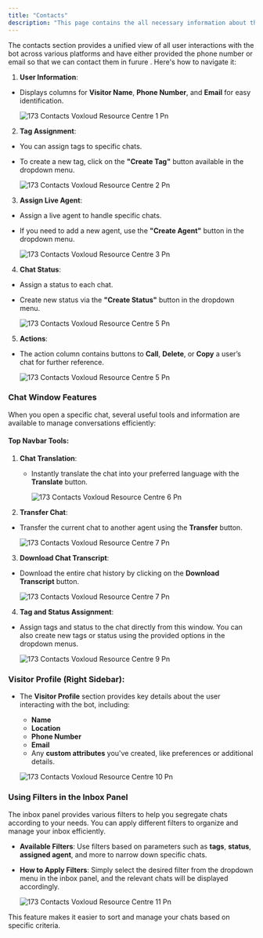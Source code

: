 ```yaml
---
title: "Contacts"
description: "This page contains the all necessary information about the contacts section in In box Panel."
---
```


The contacts section provides a unified view of all user interactions with the bot across various platforms and have either provided the phone number or email so that we can contact them in furure . Here's how to navigate it:

1. **User Information**:

- Displays columns for **Visitor Name**, **Phone Number**, and **Email** for easy identification.

  ![173 Contacts  Voxloud Resource Centre 1 Pn](/images/how-botpenguin-works/contact/173.contacts__Voxloud_resource_centre-1.png)

2. **Tag Assignment**:

- You can assign tags to specific chats.
- To create a new tag, click on the **"Create Tag"** button available in the dropdown menu.

  ![173 Contacts  Voxloud Resource Centre 2 Pn](/images/how-botpenguin-works/contact/173.contacts__Voxloud_resource_centre-2.png)

3. **Assign Live Agent**:

- Assign a live agent to handle specific chats.
- If you need to add a new agent, use the **"Create Agent"** button in the dropdown menu.

  ![173 Contacts  Voxloud Resource Centre 3 Pn](/images/how-botpenguin-works/contact/173.contacts__Voxloud_resource_centre-3.png)

4. **Chat Status**:

- Assign a status to each chat.
- Create new status via the **"Create Status"** button in the dropdown menu.

  ![173 Contacts  Voxloud Resource Centre 5 Pn](/images/how-botpenguin-works/contact/173.contacts__Voxloud_resource_centre-4.png)

5. **Actions**:

- The action column contains buttons to **Call**, **Delete**, or **Copy** a user’s chat for further reference.

  ![173 Contacts  Voxloud Resource Centre 5 Pn](/images/how-botpenguin-works/contact/173.contacts__Voxloud_resource_centre-5.png)

### **Chat Window Features**

When you open a specific chat, several useful tools and information are available to manage conversations efficiently:

#### **Top Navbar Tools:**

1. **Chat Translation**:
   - Instantly translate the chat into your preferred language with the **Translate** button.

     ![173 Contacts  Voxloud Resource Centre 6 Pn](/images/how-botpenguin-works/contact/173.contacts__Voxloud_resource_centre-6.png)
2. **Transfer Chat**:

- Transfer the current chat to another agent using the **Transfer** button.

  ![173 Contacts  Voxloud Resource Centre 7 Pn](/images/how-botpenguin-works/contact/173.contacts__Voxloud_resource_centre-7.png)

3. **Download Chat Transcript**:

- Download the entire chat history by clicking on the **Download Transcript** button.

  ![173 Contacts  Voxloud Resource Centre 7 Pn](/images/how-botpenguin-works/contact/173.contacts__Voxloud_resource_centre-8.png)

4. **Tag and Status Assignment**:

- Assign tags and status to the chat directly from this window. You can also create new tags or status using the provided options in the dropdown menus.

  ![173 Contacts  Voxloud Resource Centre 9 Pn](/images/how-botpenguin-works/contact/173.contacts__Voxloud_resource_centre-9.png)

### **Visitor Profile (Right Sidebar):**

- The **Visitor Profile** section provides key details about the user interacting with the bot, including:
  - **Name**
  - **Location**
  - **Phone Number**
  - **Email**
  - Any **custom attributes** you've created, like preferences or additional details.

  ![173 Contacts  Voxloud Resource Centre 10 Pn](/images/how-botpenguin-works/contact/173.contacts__Voxloud_resource_centre-10.png)

### **Using Filters in the Inbox Panel**

The inbox panel provides various filters to help you segregate chats according to your needs. You can apply different filters to organize and manage your inbox efficiently.

- **Available Filters**: Use filters based on parameters such as **tags**, **status**, **assigned agent**, and more to narrow down specific chats.
- **How to Apply Filters**: Simply select the desired filter from the dropdown menu in the inbox panel, and the relevant chats will be displayed accordingly.

  ![173 Contacts  Voxloud Resource Centre 11 Pn](/images/how-botpenguin-works/contact/173.contacts__Voxloud_resource_centre-11.png)

This feature makes it easier to sort and manage your chats based on specific criteria.